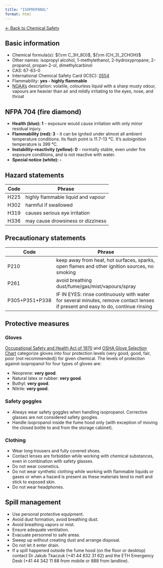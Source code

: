```yaml
---
title: "ISOPROPANOL"
format: html
---
```


[← Back to Chemical Safety](../chemical-safety.qmd)


## Basic information
- Chemical formula(s): ${\rm C_3H_8O}$, ${\rm (CH_3)_2CHOH}$
- Other names: isopropyl alcohol, 1-methylethanol, 2-hydroxypropane, 2-propanol, propan-2-ol, dimethylcarbinol
- CAS: 67-63-0
- International Chemical Safety Card (ICSC): [0554](https://www.inchem.org/documents/icsc/icsc/eics0554.htm)
- Flammability: **yes - highly flammable**
- [NOAA's](https://cameochemicals.noaa.gov/chemical/946) description: volatile, colourless liquid with a sharp musty odour, vapours are heavier than air and mildly irritating to the eyes, nose, and throat

## NFPA 704 (fire diamond)
- **Health (blue): 1** - exposure would cause irritation with only minor residual injury.
- **Flammability (red): 3** - it can be ignited under almost all ambient temperature conditions. Its flash point is 11.7-13 °C. It's autoignition temperature is 399 °C.
- **Instability–reactivity (yellow): 0** - normally stable, even under fire exposure conditions, and is not reactive with water.
- **Special notice (white): -**

## Hazard statements
| Code | Phrase                             |
| ---- | ---------------------------------- |
| H225 | highly flammable liquid and vapour |
| H302 | harmful if swallowed               |
| H319 | causes serious eye irritation      |
| H336 | may cause drowsiness or dizziness  |

## Precautionary statements
| Code           | Phrase                                                                                                                           |
| -------------- | -------------------------------------------------------------------------------------------------------------------------------- |
| P210           | keep away from heat, hot surfaces, sparks, open flames and other ignition sources, no smoking                                    |
| P261           | avoid breathing dust/fume/gas/mist/vapours/spray                                                                                 |
| P305+P351+P338 | IF IN EYES: rinse continuously with water for several minutes, remove contact lenses if present and easy to do, continue rinsing |

## Protective measures

### Gloves
[Occupational Safety and Health Act of 1970](https://www.osha.gov/sites/default/files/publications/osha3151.pdf) and [OSHA Glove Selection Chart](https://safety.fsu.edu/safety_manual/OSHA%20Glove%20Selection%20Chart.pdf) categorize gloves into four protection levels (very good, good, fair, poor (not recommended)) for given chemical. The levels of protection against isopropanol for four types of gloves are:

- Neoprene: **very good**.
- Natural latex or rubber: **very good**.
- Buthyl: **very good**.
- Nitrile: **very good**.

### Safety goggles
- Always wear safety goggles when handling isopropanol. Corrective glasses are not considered safety googles.
- Handle isopropanol inside the fume hood only (with exception of moving the closed bottle to and from the storage cabinet).

### Clothing
- Wear long trousers and fully covered shoes.
- Contact lenses are forbidden while working with chemical substances, even in combination with safety glasses.
- Do not wear cosmetics.
- Do not wear synthetic clothing while working with flammable liquids or gases or when a hazard is present as these materials tend to melt and stick to exposed skin.
- Do not wear headphones.

## Spill management
- Use personal protective equipment.
- Avoid dust formation, avoid breathing dust.
- Avoid breathing vapors or mist.
- Ensure adequate ventilation.
- Evacuate personnel to safe areas.
- Sweep up without creating dust and arrange disposal.
- Do not let it enter drain.
- If a spill happened outside the fume hood (on the floor or desktop) contact Dr Jakub Tkaczuk (+41 44 632 31 62) and the ETH Emergency Desk (+41 44 342 11 88 from mobile or 888 from landline).
